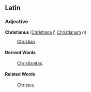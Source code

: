 ==Latin==
===Adjective===
'''Christianus''' ([[Christiana]] ''f'', [[Christianum]] ''n'')

: [[Christian]]

====Derived Words====
: [[Christianitas]].
====Related Words====
: [[Christus]].
